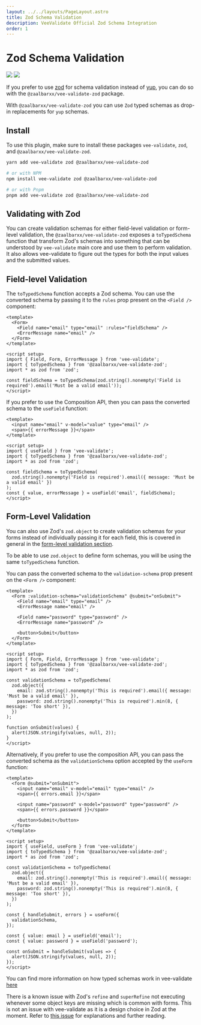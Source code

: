 ```yaml
---
layout: ../../layouts/PageLayout.astro
title: Zod Schema Validation
description: VeeValidate Official Zod Schema Integration
order: 1
---
```



# Zod Schema Validation

<div class="mb-10 w-full flex items-center justify-center">
  <img class="h-40" src="https://github.com/logaretm/vee-validate/raw/main/logo.png" />

  <a class="ml-4" href="https://github.com/colinhacks/zod" target="_blank">
    <img class="h-40" src="https://github.com/colinhacks/zod/raw/master/logo.svg" />
  </a>
</div>

If you prefer to use [zod](https://github.com/colinhacks/zod) for schema validation instead of [yup](https://github.com/jquense/yup), you can do so with the `@zaalbarxx/vee-validate-zod` package.

With `@zaalbarxx/vee-validate-zod` you can use `Zod` typed schemas as drop-in replacements for `yup` schemas.

## Install

To use this plugin, make sure to install these packages `vee-validate`, `zod`, and `@zaalbarxx/vee-validate-zod`.

```sh
yarn add vee-validate zod @zaalbarxx/vee-validate-zod

# or with NPM
npm install vee-validate zod @zaalbarxx/vee-validate-zod

# or with Pnpm
pnpm add vee-validate zod @zaalbarxx/vee-validate-zod
```

## Validating with Zod

You can create validation schemas for either field-level validation or form-level validation, the `@zaalbarxx/vee-validate-zod` exposes a `toTypedSchema` function that transform Zod's schemas into something that can be understood by `vee-validate` main core and use them to perform validation. It also allows vee-validate to figure out the types for both the input values and the submitted values.

## Field-level Validation

The `toTypedSchema` function accepts a Zod schema. You can use the converted schema by passing it to the `rules` prop present on the `<Field />` component:

```vue
<template>
  <Form>
    <Field name="email" type="email" :rules="fieldSchema" />
    <ErrorMessage name="email" />
  </Form>
</template>

<script setup>
import { Field, Form, ErrorMessage } from 'vee-validate';
import { toTypedSchema } from '@zaalbarxx/vee-validate-zod';
import * as zod from 'zod';

const fieldSchema = toTypedSchema(zod.string().nonempty('Field is required').email('Must be a valid email'));
</script>
```

If you prefer to use the Composition API, then you can pass the converted schema to the `useField` function:

```vue
<template>
  <input name="email" v-model="value" type="email" />
  <span>{{ errorMessage }}</span>
</template>

<script setup>
import { useField } from 'vee-validate';
import { toTypedSchema } from '@zaalbarxx/vee-validate-zod';
import * as zod from 'zod';

const fieldSchema = toTypedSchema(
  zod.string().nonempty('Field is required').email({ message: 'Must be a valid email' })
);
const { value, errorMessage } = useField('email', fieldSchema);
</script>
```

## Form-Level Validation

You can also use Zod's `zod.object` to create validation schemas for your forms instead of individually passing it for each field, this is covered in general in the [form-level validation section](/guide/components/validation).

To be able to use `zod.object` to define form schemas, you will be using the same `toTypedSchema` function.

You can pass the converted schema to the `validation-schema` prop present on the `<Form />` component:

```vue
<template>
  <Form :validation-schema="validationSchema" @submit="onSubmit">
    <Field name="email" type="email" />
    <ErrorMessage name="email" />

    <Field name="password" type="password" />
    <ErrorMessage name="password" />

    <button>Submit</button>
  </Form>
</template>

<script setup>
import { Form, Field, ErrorMessage } from 'vee-validate';
import { toTypedSchema } from '@zaalbarxx/vee-validate-zod';
import * as zod from 'zod';

const validationSchema = toTypedSchema(
  zod.object({
    email: zod.string().nonempty('This is required').email({ message: 'Must be a valid email' }),
    password: zod.string().nonempty('This is required').min(8, { message: 'Too short' }),
  })
);

function onSubmit(values) {
  alert(JSON.stringify(values, null, 2));
}
</script>
```

Alternatively, if you prefer to use the composition API, you can pass the converted schema as the `validationSchema` option accepted by the `useForm` function:

```vue
<template>
  <form @submit="onSubmit">
    <input name="email" v-model="email" type="email" />
    <span>{{ errors.email }}</span>

    <input name="password" v-model="password" type="password" />
    <span>{{ errors.password }}</span>

    <button>Submit</button>
  </form>
</template>

<script setup>
import { useField, useForm } from 'vee-validate';
import { toTypedSchema } from '@zaalbarxx/vee-validate-zod';
import * as zod from 'zod';

const validationSchema = toTypedSchema(
  zod.object({
    email: zod.string().nonempty('This is required').email({ message: 'Must be a valid email' }),
    password: zod.string().nonempty('This is required').min(8, { message: 'Too short' }),
  })
);

const { handleSubmit, errors } = useForm({
  validationSchema,
});

const { value: email } = useField('email');
const { value: password } = useField('password');

const onSubmit = handleSubmit(values => {
  alert(JSON.stringify(values, null, 2));
});
</script>
```

<DocTip title="TypeScript Form Values Inference">

You can find more information on how typed schemas work in vee-validate [here](/guide/composition-api/typed-schema#zod)

</DocTip>

<DocTip title="refine/superRefine">

There is a known issue with Zod's `refine` and `superRefine` not executing whenever some object keys are missing which is common with forms. This is not an issue with vee-validate as it is a design choice in Zod at the moment. Refer to [this issue](https://github.com/logaretm/vee-validate/issues/4338) for explanations and further reading.

</DocTip>
